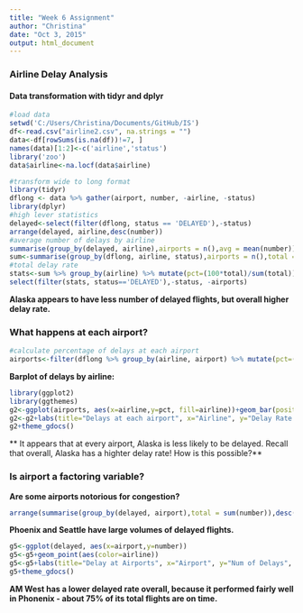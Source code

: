 ```yaml
---
title: "Week 6 Assignment"
author: "Christina"
date: "Oct 3, 2015"
output: html_document
---
```


### Airline Delay Analysis  
#### Data transformation with tidyr and dplyr  
```r
#load data
setwd('C:/Users/Christina/Documents/GitHub/IS')
df<-read.csv("airline2.csv", na.strings = "")
data<-df[rowSums(is.na(df))!=7, ]
names(data)[1:2]<-c('airline','status')
library('zoo')
data$airline<-na.locf(data$airline)

#transform wide to long format 
library(tidyr)
dflong <- data %>% gather(airport, number, -airline, -status)
library(dplyr)
#high lever statistics
delayed<-select(filter(dflong, status == 'DELAYED'),-status)
arrange(delayed, airline,desc(number))
#average number of delays by airline
summarise(group_by(delayed, airline),airports = n(),avg = mean(number))
sum<-summarise(group_by(dflong, airline, status),airports = n(),total = sum(number))
#total delay rate
stats<-sum %>% group_by(airline) %>% mutate(pct=(100*total)/sum(total))
select(filter(stats, status=='DELAYED'),-status, -airports)
```
**Alaska appears to have less number of delayed flights, but overall higher delay rate.**  

### What happens at each airport?
```r
#calculate percentage of delays at each airport
airports<-filter(dflong %>% group_by(airline, airport) %>% mutate(pct=(100*number)/sum(number)), status == 'DELAYED')
```
**Barplot of delays by airline:**  
```r
library(ggplot2)
library(ggthemes)
g2<-ggplot(airports, aes(x=airline,y=pct, fill=airline))+geom_bar(position="dodge", stat = "identity") + facet_wrap(~airport)
g2<-g2+labs(title="Delays at each airport", x="Airline", y="Delay Rate (%)"）
g2+theme_gdocs()
```

** It appears that at every airport, Alaska is less likely to be delayed. Recall that overall, Alaska has a highter delay rate! How is this possible?**  

### Is airport a factoring variable?  
**Are some airports notorious for congestion?** 
```r
arrange(summarise(group_by(delayed, airport),total = sum(number)),desc(total))
```

**Phoenix and Seattle have large volumes of delayed flights.**  

```r
g5<-ggplot(delayed, aes(x=airport,y=number))
g5<-g5+geom_point(aes(color=airline))
g5<-g5+labs(title="Delay at Airports", x="Airport", y="Num of Delays", color="Airline")
g5+theme_gdocs()
```
  
**AM West has a lower delayed rate overall, because it performed fairly well in Phonenix - about 75% of its total flights are on time.**  
